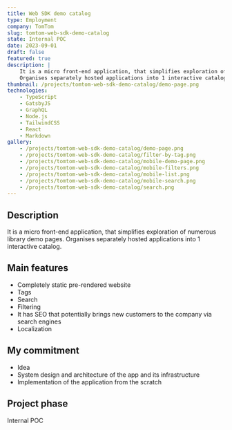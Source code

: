 ```yaml
---
title: Web SDK demo catalog
type: Employment
company: TomTom
slug: tomtom-web-sdk-demo-catalog
state: Internal POC
date: 2023-09-01
draft: false
featured: true
description: |
    It is a micro front-end application, that simplifies exploration of numerous library demo pages.
    Organises separately hosted applications into 1 interactive catalog.
thumbnail: /projects/tomtom-web-sdk-demo-catalog/demo-page.png
technologies:
    - TypeScript
    - GatsbyJS
    - GraphQL
    - Node.js
    - TailwindCSS
    - React
    - Markdown
gallery:
    - /projects/tomtom-web-sdk-demo-catalog/demo-page.png
    - /projects/tomtom-web-sdk-demo-catalog/filter-by-tag.png
    - /projects/tomtom-web-sdk-demo-catalog/mobile-demo-page.png
    - /projects/tomtom-web-sdk-demo-catalog/mobile-filters.png
    - /projects/tomtom-web-sdk-demo-catalog/mobile-list.png
    - /projects/tomtom-web-sdk-demo-catalog/mobile-search.png
    - /projects/tomtom-web-sdk-demo-catalog/search.png
---
```


## Description

It is a micro front-end application, that simplifies exploration of numerous library demo pages. Organises separately hosted applications into 1 interactive catalog.

## Main features

- Completely static pre-rendered website
- Tags
- Search
- Filtering
- It has SEO that potentially brings new customers to the company via search engines
- Localization

## My commitment

- Idea
- System design and architecture of the app and its infrastructure
- Implementation of the application from the scratch

## Project phase

Internal POC
